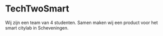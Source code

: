# TechTwoSmart

Wij zijn een team van 4 studenten. Samen maken wij een product voor het smart citylab in Scheveningen.